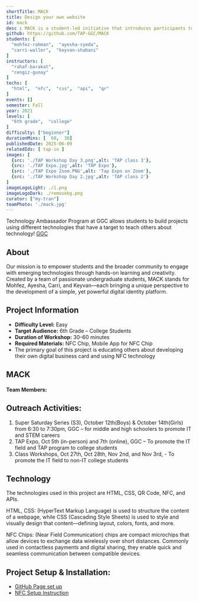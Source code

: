 ```yaml
---
shortTitle: MACK
title: Design your own website
id: mack
desc : MACK is a student-led initiative that introduces participants to emerging technologies through the creation of personalized digital business cards.  Using NFC chips, students can easily share key information such as academic background, personal interests, work or project experiences, future goals, and preferred social media platforms.
github: https://github.com/TAP-GGC/MACK
students: [
  "mohfez-rahman",  "ayesha-syeda",
  "carri-waller",  "keyvan-shabani"
]
instructors: [
  "rahaf-barakat",
  "cengiz-gunay"
] 
techs: [
  "html",  "nfc",  "css",  "api",  "qr"
]
events: []
semester: Fall
year: 2021
levels: [
  "6th grade",  "college"
] 
difficulty: ["beginner"] 
durationMins: [  60,  30]
publishedDate: 2025-06-09
relatedIds: [ tap-in ]
images: [
  {src: './TAP Workshop Day 3.png',alt: 'TAP class 3'},
  {src: './TAP Expo.jpg',alt: 'TAP Expo'},
  {src: './TAP Expo Zoom.PNG',alt: 'Tap Expo on Zoom'},
  {src: './TAP Workshop Day 2.jpg',alt: 'TAP class 2'}
]
imageLogoLight: ./1.png
imageLogoDark: ./removebg.png
curator: ["my-tran"]
teamPhoto: './mack.jpg'
---
```




Technology Ambassador Program at GGC allows students to build projects using different technologies that have a target to teach others about technology! [GGC](http://www.ggc.edu/tap)

## About

Our mission is to empower students and the broader community to engage with emerging technologies through hands-on learning and creativity. Created by a team of passionate undergraduate students, MACK stands for Mohfez, Ayesha, Carri, and Keyvan—each bringing a unique perspective to the development of a simple, yet powerful digital identity platform.

## Project Information
* **Difficulty Level:** Easy
* **Target Audience:** 6th Grade – College Students
* **Duration of Workshop:** 30–60 minutes
* **Required Materials:** NFC Chip, Mobile App for NFC Chip
* The primary goal of this project is educating others about developing their own digital business card and using NFC technology

## MACK

#### **Team Members:**  
<Photo src={GroupPhoto.src} caption="MACK group photo" />

## Outreach Activities:
1. Super Saturday Series (S3), October 12th(Boys) & October 14th(Girls) from 6:30 to 7:30pm, GGC – for middle and high schoolers to promote IT and STEM careers
2. TAP Expo, Oct 5th (in-person) and 7th (online), GGC – To promote the IT field and TAP program to college students
3. Class Workshops, Oct 27th, Oct 28th, Nov 2nd, and Nov 3rd, - To promote the IT field to non-IT college students

## Technology
<Logo src={NFCChip.src} alt="NFC Chip" />
<Logo src={TechLogo.src} alt="HTML, CSS" />
<Logo src={APILogo.src} alt="API" />
The technologies used in this project are HTML, CSS, QR Code, NFC, and APIs.

HTML, CSS: (HyperText Markup Language) is used to structure the content of a webpage, while CSS (Cascading Style Sheets) is used to style and visually design that content—defining layout, colors, fonts, and more.

NFC Chips: (Near Field Communication) chips are compact microchips that allow devices to exchange data wirelessly over short distances. Commonly used in contactless payments and digital sharing, they enable quick and seamless communication between compatible devices.

## Project Setup & Installation:
- [GitHub Page set up](https://github.com/TAP-GGC/MACK/blob/main/documents/GitHub%20pages%20set%20up.pdf)
- [NFC Setup Instruction](https://github.com/TAP-GGC/MACK/blob/main/documents/NFC%20Reader%20Instructions.pdf.pdf)





